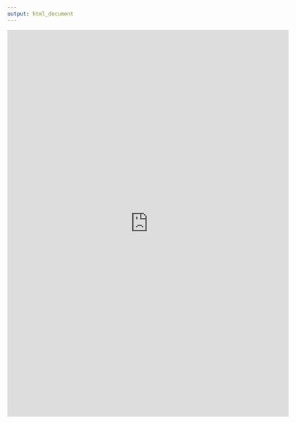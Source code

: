 ```yaml
---
output: html_document
---
```

<html>
<head>
<title>Contact me!</title>
</head>
<center>
<iframe src="https://docs.google.com/forms/d/e/1FAIpQLSeFlpG_oqCF4sQ3BK5DPZDgQoJC_JLXy7J8SMwOSW0IAsyMIQ/viewform?embedded=true" width="640" height="880" frameborder="0" marginheight="0" marginwidth="0">Loading…</iframe>
</center>
</html>
